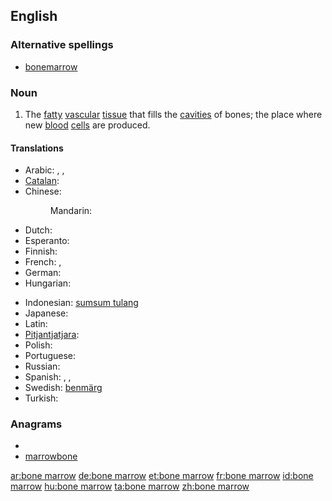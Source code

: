 ==English==
{{wikipedia}}

===Alternative spellings===
* [[bonemarrow]]

===Noun===
{{en-noun|sg=[[bone]] [[marrow]]|-|s}}

# {{anatomy}} The [[fatty]] [[vascular]] [[tissue]] that fills the [[cavities]] of bones; the place where new [[blood]] [[cell]]s are produced.

====Translations====
{{trans-top|bone marrow}}
* Arabic: {{t|ar|نقي العظم|m|tr=niqy al-3aZm}},  {{t|ar|نخاع العظم|m|tr=nujaa3 al-3aZm}},  {{t|ar|نقي|m|tr=niqy}}
* [[Catalan]]: {{t+|ca|bessó|m}}
* Chinese:
*: Mandarin: {{t|cmn|骨髓|tr=gǔsuǐ|sc=Hani}}
* Dutch: {{t+|nl|beenmerg|n}}
* Esperanto: {{t|eo|osta medolo|xs=Esperanto}}
* Finnish: {{t-|fi|luuydin}}
* French: {{t|fr|moelle osseuse|f}},  {{t+|fr|moelle|f}}
* German: {{t-|de|Knochenmark|n}}
* Hungarian: {{t+|hu|csontvelő}}
{{trans-mid}}
* Indonesian: [[sumsum tulang]]
* Japanese: {{t|ja|骨髄|tr=こつずい, kotsuzui}}
* Latin: {{t|la|medulla ossium|f}}
* [[Pitjantjatjara]]: {{tø|pjt|nyuṉtjuṉ}}
* Polish: {{t|pl|szpik kostny|m}}
* Portuguese: {{t|pt|medula óssea|f}}
* Russian: {{t|ru|костный мозг|m|tr=kóstnyj mozg}}
* Spanish: {{t|es|meollo|m}},  {{t|es|tuétano|m}},  {{t+|es|médula|f}}
* Swedish: [[benmärg]] {{c}}
* Turkish: {{t|tr|kemik iliği}}
{{trans-bottom}}

===Anagrams===
* {{alphagram|abemnoorrw}}
* [[marrowbone#English|marrowbone]]

[[ar:bone marrow]]
[[de:bone marrow]]
[[et:bone marrow]]
[[fr:bone marrow]]
[[id:bone marrow]]
[[hu:bone marrow]]
[[ta:bone marrow]]
[[zh:bone marrow]]